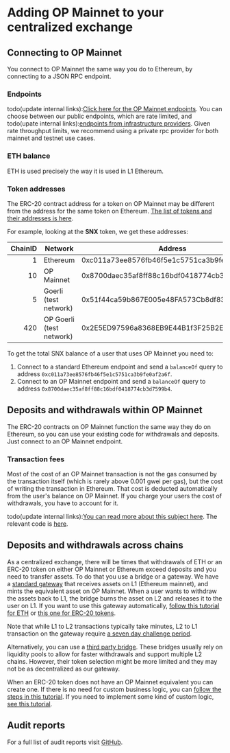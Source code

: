 # Adding OP Mainnet to your centralized exchange

## Connecting to OP Mainnet

You connect to OP Mainnet the same way you do to Ethereum, by connecting to a JSON RPC endpoint.

### Endpoints

todo(update internal links):[Click here for the OP Mainnet endpoints](../useful-tools/networks.md). You can choose between our public endpoints, which are rate limited, and todo(upate internal links):[endpoints from infrastructure providers](../useful-tools/networks.md). Given rate throughput limits, we recommend using a private rpc provider for both mainnet and testnet use cases. 

### ETH balance

ETH is used precisely the way it is used in L1 Ethereum.

### Token addresses

The ERC-20 contract address for a token on OP Mainnet may be different from the address for the same token on Ethereum. [The list of tokens and their addresses is here](https://static.optimism.io/optimism.tokenlist.json).

For example, looking at the **SNX** token, we get these addresses:

| ChainID | Network | Address |
| -: | - | - |
| 1  | Ethereum    | 0xc011a73ee8576fb46f5e1c5751ca3b9fe0af2a6f |
| 10 | OP Mainnet    | 0x8700daec35af8ff88c16bdf0418774cb3d7599b4
| 5 | Goerli (test network) | 0x51f44ca59b867E005e48FA573Cb8df83FC7f7597
| 420 | OP Goerli (test network) | 0x2E5ED97596a8368EB9E44B1f3F25B2E813845303

To get the total SNX balance of a user that uses OP Mainnet you need to:

1. Connect to a standard Ethereum endpoint and send a `balanceOf` query to address `0xc011a73ee8576fb46f5e1c5751ca3b9fe0af2a6f`.
1. Connect to an OP Mainnet endpoint and send a `balanceOf` query to address `0x8700daec35af8ff88c16bdf0418774cb3d7599b4`.


## Deposits and withdrawals within OP Mainnet

The ERC-20 contracts on OP Mainnet function the same way they do on Ethereum, so you can use your existing code for withdrawals and deposits. Just connect to an OP Mainnet endpoint.


### Transaction fees

Most of the cost of an OP Mainnet transaction is not the gas consumed by the transaction itself (which is rarely above 0.001 gwei per gas), but the cost of writing the transaction in Ethereum. That cost is deducted automatically from the user's balance on OP Mainnet. If you charge your users the cost of withdrawals, you have to account for it.

todo(update internal links):[You can read more about this subject here](../developers/build/transaction-fees.md).
The relevant code is [here](https://github.com/ethereum-optimism/optimism-tutorial/tree/main/sdk-estimate-gas).


## Deposits and withdrawals across chains

As a centralized exchange, there will be times that withdrawals of ETH or an ERC-20 token on either OP Mainnet or Ethereum exceed deposits and you need to transfer assets. 
To do that you use a bridge or a gateway. 
We have a [standard gateway](https://app.optimism.io/bridge) that receives assets on L1 (Ethereum mainnet), and mints the equivalent asset on OP Mainnet. 
When a user wants to withdraw the assets back to L1, the bridge burns the asset on L2 and releases it to the user on L1. If you want to use this gateway automatically, [follow this tutorial for ETH](https://github.com/ethereum-optimism/optimism-tutorial/tree/main/cross-dom-bridge-eth) or [this one for ERC-20 tokens](https://github.com/ethereum-optimism/optimism-tutorial/tree/main/cross-dom-bridge-erc20).

Note that while L1 to L2 transactions typically take minutes, L2 to L1 transaction on the gateway require [a seven day challenge period](https://help.optimism.io/hc/en-us/articles/4411895558171-Why-do-I-need-to-wait-a-week-when-moving-assets-out-of-Optimism-).

Alternatively, you can use a [third party bridge](https://www.optimism.io/apps/bridges). These bridges usually rely on liquidity pools to allow for faster withdrawals and support multiple L2 chains. However, their token selection might be more limited and they may not be as decentralized as our gateway.

When an ERC-20 token does not have an OP Mainnet equivalent you can create one. 
If there is no need for custom business logic, you can [follow the steps in this tutorial](https://github.com/ethereum-optimism/optimism-tutorial/tree/main/standard-bridge-standard-token).
If you need to implement some kind of custom logic, [see this tutorial](https://github.com/ethereum-optimism/optimism-tutorial/tree/main/standard-bridge-custom-token).


## Audit reports

For a full list of audit reports visit [GitHub](https://github.com/ethereum-optimism/optimism/tree/develop/technical-documents/security-reviews). 
